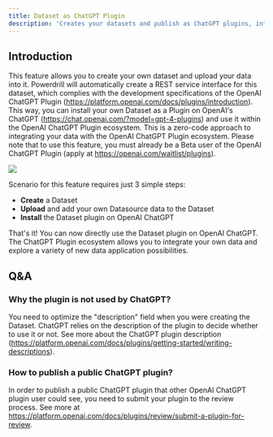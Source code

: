 ```yaml
---
title: Dataset as ChatGPT Plugin
description: 'Creates your datasets and publish as ChatGPT plugins, interacting with the OpenAI ecosystem'
---
```


## Introduction

This feature allows you to create your own dataset and upload your data into it. Powerdrill will automatically create a REST service interface for this dataset, which complies with the development specifications of the OpenAI ChatGPT Plugin (https://platform.openai.com/docs/plugins/introduction). This way, you can install your own Dataset as a Plugin on OpenAI's ChatGPT (https://chat.openai.com/?model=gpt-4-plugins) and use it within the OpenAI ChatGPT Plugin ecosystem. This is a zero-code approach to integrating your data with the OpenAI ChatGPT Plugin ecosystem. Please note that to use this feature, you must already be a Beta user of the OpenAI ChatGPT Plugin (apply at https://openai.com/waitlist/plugins).

<Frame>
  <img src="/images/dataset_chatgpt_plugin.drawio.png" style={{ borderRadius: '0.5rem' }} />
</Frame>

Scenario for this feature requires just 3 simple steps:

* **Create** a Dataset
* **Upload** and add your own Datasource data to the Dataset
* **Install** the Dataset plugin on OpenAI ChatGPT

That's it! You can now directly use the Dataset plugin on OpenAI ChatGPT. The ChatGPT Plugin ecosystem allows you to integrate your own data and explore a variety of new data application possibilities.

## Q&A

### Why the plugin is not used by ChatGPT?

You need to optimize the "description" field when you were creating the Dataset. ChatGPT relies on the description of the plugin to decide whether to use it or not. See more about the ChatGPT plugin description (https://platform.openai.com/docs/plugins/getting-started/writing-descriptions).

### How to publish a public ChatGPT plugin?

In order to publish a public ChatGPT plugin that other OpenAI ChatGPT plugin user could see, you need to submit your plugin to the review process. See more at https://platform.openai.com/docs/plugins/review/submit-a-plugin-for-review.